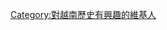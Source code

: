 {{Userbox |<div style="float: left; border:solid black 1px; margin: 1px;"> |lightgrey|white|[[檔案:Hue Porte Citadelle.jpg|50px]] | 這個用戶對'''[[越南歷史]]'''很感興趣。</center>}}
[[Category:對越南歷史有興趣的維基人]]
